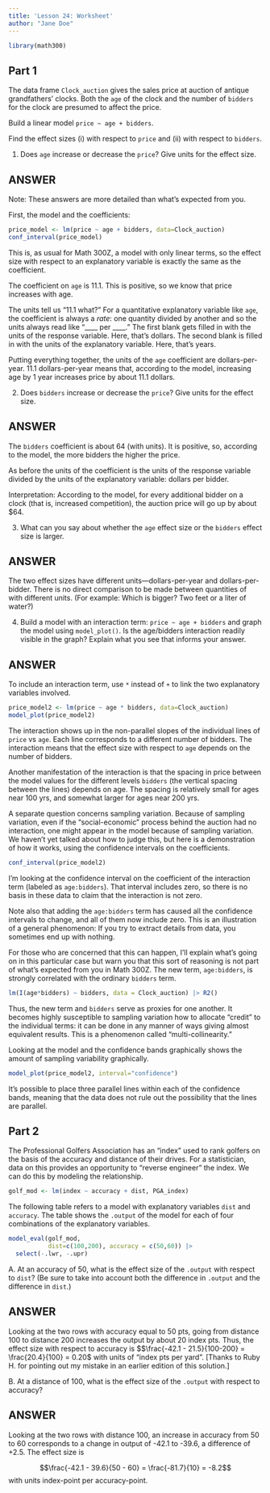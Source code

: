 ```yaml
---
title: 'Lesson 24: Worksheet'
author: "Jane Doe"
---
```


```r
library(math300)
```


## Part 1

The data frame `Clock_auction` gives the sales price at auction of antique grandfathers' clocks. Both the `age` of the clock and the number of `bidders` for the clock are presumed to affect the price.

Build a linear model `price ~ age + bidders`.

Find the effect sizes (i) with respect to `price` and (ii) with respect to `bidders`.

1. Does `age` increase or decrease the `price`? Give units for the effect size.

::: {.callout-note}
## ANSWER
Note: These answers are more detailed than what's expected from you. 

First, the model and the coefficients:

```r
price_model <- lm(price ~ age + bidders, data=Clock_auction)
conf_interval(price_model)
```

This is, as usual for Math 300Z, a model with only linear terms, so the effect size with respect to an explanatory variable is exactly the same as the coefficient.

The coefficient on `age` is 11.1. This is positive, so we know that price increases with age.

The units tell us "11.1 what?" For a quantitative explanatory variable like `age`, the coefficient is always a *rate*: one quantity divided by another and so the units always read like "____ per ____." The first blank gets filled in with the units of the response variable. Here, that's dollars. The second blank is filled in with the units of the explanatory variable. Here, that's years. 

Putting everything together, the units of the `age` coefficient are dollars-per-year. 11.1 dollars-per-year means that, according to the model, increasing age by 1 year increases price by about 11.1 dollars.

:::

2. Does `bidders` increase or decrease the `price`? Give units for the effect size.

::: {.callout-note}
## ANSWER

The `bidders` coefficient is about 64 (with units). It is positive, so, according to the model, the more bidders the higher the price. 

As before the units of the coefficient is the units of the response variable divided by the units of the explanatory variable: dollars per bidder. 

Interpretation: According to the model, for every additional bidder on a clock (that is, increased competition), the auction price will go up by about $64.
:::

3. What can you say about whether the `age` effect size or the `bidders` effect size is larger.

::: {.callout-note}
## ANSWER

The two effect sizes have different units---dollars-per-year and dollars-per-bidder. There is no direct comparison to be made between quantities of with different units. (For example: Which is bigger? Two feet or a liter of water?)

:::


4. Build a model with an interaction term: `price ~ age + bidders` and graph the model using `model_plot()`. Is the age/bidders interaction readily visible in the graph? Explain what you see that informs your answer.

::: {.callout-note}
## ANSWER

To include an interaction term, use `*` instead of `+` to link the two explanatory variables involved.
```r
price_model2 <- lm(price ~ age * bidders, data=Clock_auction)
model_plot(price_model2)
```

The interaction shows up in the non-parallel slopes of the individual lines of `price` vs `age`. Each line corresponds to a different number of bidders. The interaction means that the effect size with respect to `age` depends on the number of bidders.

Another manifestation of the interaction is that the spacing in price between the model values for the different levels `bidders` (the vertical spacing between the lines) depends on age. The spacing is relatively small for ages near 100 yrs, and somewhat larger for ages near 200 yrs.

A separate question concerns sampling variation. Because of sampling variation, even if the "social-economic" process behind the auction had no interaction, one might appear in the model because of sampling variation. We haven't yet talked about how to judge this, but here is a demonstration of how it works, using the confidence intervals on the coefficients.

```r
conf_interval(price_model2)
```

I'm looking at the confidence interval on the coefficient of the interaction term (labeled as `age:bidders`). That interval includes zero, so there is no basis in these data to claim that the interaction is not zero.

Note also that adding the `age:bidders` term has caused all the confidence intervals to change, and all of them now include zero. This is an illustration of a general phenomenon: If you try to extract details from data, you sometimes end up with nothing.

For those who are concerned that this can happen, I'll explain what's going on in this particular case but warn you that this sort of reasoning is not part of what's expected from you in Math 300Z. The new term, `age:bidders`, is strongly correlated with the ordinary `bidders` term. 


```r
lm(I(age*bidders) ~ bidders, data = Clock_auction) |> R2()
```

Thus, the new term and `bidders` serve as proxies for one another. It becomes highly susceptible to sampling variation how to allocate "credit" to the individual terms: it can be done in any manner of ways giving almost equivalent results. This is a phenomenon called "multi-collinearity."

Looking at the model and the confidence bands graphically shows the amount of sampling variability graphically.

```r
model_plot(price_model2, interval="confidence")
```
It's possible to place three parallel lines within each of the confidence bands, meaning that the data does not rule out the possibility that the lines are parallel.



:::


## Part 2

The Professional Golfers Association has an "index" used to rank golfers on the basis of the accuracy and distance of their drives. For a statistician, data on this provides an opportunity to "reverse engineer" the index. We can do this by modeling the relationship.

```r
golf_mod <- lm(index ~ accuracy + dist, PGA_index)
```

The following table refers to a model with explanatory variables `dist` and `accuracy`. The table shows the `.output` of the model for each of four combinations of the explanatory variables.


```r
model_eval(golf_mod, 
           dist=c(100,200), accuracy = c(50,60)) |> 
  select(-.lwr, -.upr)
```

A. At an accuracy of 50, what is the effect size of the `.output` with respect to `dist`? (Be sure to take into account both the difference in `.output` and the difference in `dist`.)

::: {.callout-note}
## ANSWER

Looking at the two rows with accuracy equal to 50 pts, going from distance 100 to distance 200 increases the output by about 20 index pts. Thus, the effect size with respect to accuracy is
$$\frac{-42.1 - 21.5}{100-200} = \frac{20.4}{100} = 0.20$ with units of "index pts per yard". [Thanks to Ruby H. for pointing out my mistake in an earlier edition of this solution.]
:::

B. At a distance of 100, what is the effect size of the `.output` with respect to accuracy?

::: {.callout-note}
## ANSWER

Looking at the two rows with distance 100, an increase in accuracy from 50 to 60 corresponds to a change in output of -42.1 to -39.6, a difference of +2.5. The effect size is

$$\frac{-42.1 - 39.6}{50 - 60} = \frac{-81.7}{10} = -8.2$$
with units index-point per accuracy-point.
:::



